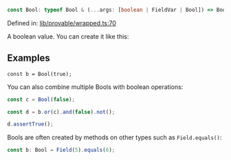 ```ts
const Bool: typeof Bool & (...args: [boolean | FieldVar | Bool]) => Bool;
```

Defined in: [lib/provable/wrapped.ts:70](https://github.com/o1-labs/o1js/blob/46b9772d07785397c4bd76a102bc9f6730d321bb/src/lib/provable/wrapped.ts#L70)

A boolean value. You can create it like this:

## Examples

```
const b = Bool(true);
```

You can also combine multiple Bools with boolean operations:

```ts
const c = Bool(false);

const d = b.or(c).and(false).not();

d.assertTrue();
```

Bools are often created by methods on other types such as `Field.equals()`:

```ts
const b: Bool = Field(5).equals(6);
```
